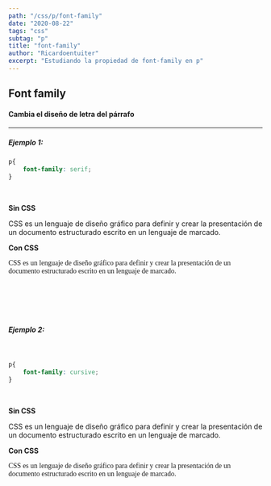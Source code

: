 ```yaml
---
path: "/css/p/font-family"
date: "2020-08-22"
tags: "css"
subtag: "p"
title: "font-family"
author: "Ricardoentuiter"
excerpt: "Estudiando la propiedad de font-family en p"
---
```


## Font family
#### Cambia el diseño de letra del párrafo

---
##### Ejemplo 1:

```css
p{
    font-family: serif;
}
```
<br/>


**Sin CSS**

<p>CSS es un lenguaje de diseño gráfico para definir y crear la presentación de un documento estructurado escrito en un lenguaje de marcado.</p>

**Con CSS**

<p style="font-family: serif">CSS es un lenguaje de diseño gráfico para definir y crear la presentación de un documento estructurado escrito en un lenguaje de marcado.</p>

<br/><br/>

<br/>

##### Ejemplo 2:
<br/>

```css
p{
    font-family: cursive;
}
```
<br/>

**Sin CSS**

<p>CSS es un lenguaje de diseño gráfico para definir y crear la presentación de un documento estructurado escrito en un lenguaje de marcado.</p>

**Con CSS**

<p style="font-family: cursive">CSS es un lenguaje de diseño gráfico para definir y crear la presentación de un documento estructurado escrito en un lenguaje de marcado.</p>

